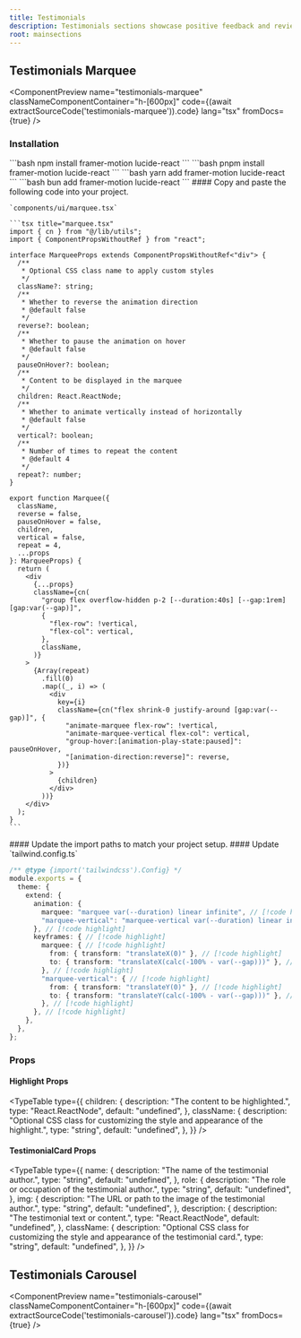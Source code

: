 ```yaml
---
title: Testimonials
description: Testimonials sections showcase positive feedback and reviews from customers or users. They help build trust and credibility for your product or service, encouraging potential customers to make a purchase or take action.
root: mainsections
---
```



## Testimonials Marquee

<ComponentPreview
  name="testimonials-marquee"
  classNameComponentContainer="h-[600px]"
  code={(await extractSourceCode('testimonials-marquee')).code}
  lang="tsx"
  fromDocs={true}
/>

### Installation

<Steps>
  <Step>
    <Tabs items={["npm", "pnpm", "yarn", "bun"]}>
      <Tab>
        ```bash
        npm install framer-motion lucide-react
        ```
      </Tab>
      <Tab>
      ```bash 
      pnpm install framer-motion lucide-react
      ```
      </Tab>
      <Tab>
      ```bash 
      yarn add framer-motion lucide-react
      ```
      </Tab>
      <Tab>
      ```bash 
      bun add framer-motion lucide-react
      ```
      </Tab>
    </Tabs>
  </Step>

  <Step>
    #### Copy and paste the following code into your project.

    `components/ui/marquee.tsx`

    ```tsx title="marquee.tsx"
    import { cn } from "@/lib/utils";
    import { ComponentPropsWithoutRef } from "react";

    interface MarqueeProps extends ComponentPropsWithoutRef<"div"> {
      /**
       * Optional CSS class name to apply custom styles
       */
      className?: string;
      /**
       * Whether to reverse the animation direction
       * @default false
       */
      reverse?: boolean;
      /**
       * Whether to pause the animation on hover
       * @default false
       */
      pauseOnHover?: boolean;
      /**
       * Content to be displayed in the marquee
       */
      children: React.ReactNode;
      /**
       * Whether to animate vertically instead of horizontally
       * @default false
       */
      vertical?: boolean;
      /**
       * Number of times to repeat the content
       * @default 4
       */
      repeat?: number;
    }

    export function Marquee({
      className,
      reverse = false,
      pauseOnHover = false,
      children,
      vertical = false,
      repeat = 4,
      ...props
    }: MarqueeProps) {
      return (
        <div
          {...props}
          className={cn(
            "group flex overflow-hidden p-2 [--duration:40s] [--gap:1rem] [gap:var(--gap)]",
            {
              "flex-row": !vertical,
              "flex-col": vertical,
            },
            className,
          )}
        >
          {Array(repeat)
            .fill(0)
            .map((_, i) => (
              <div
                key={i}
                className={cn("flex shrink-0 justify-around [gap:var(--gap)]", {
                  "animate-marquee flex-row": !vertical,
                  "animate-marquee-vertical flex-col": vertical,
                  "group-hover:[animation-play-state:paused]": pauseOnHover,
                  "[animation-direction:reverse]": reverse,
                })}
              >
                {children}
              </div>
            ))}
        </div>
      );
    }
    ```
  </Step>

  <Step>
  #### Update the import paths to match your project setup.
  </Step>

  <Step>
  #### Update `tailwind.config.ts`

  ```ts
  /** @type {import('tailwindcss').Config} */
  module.exports = {
    theme: {
      extend: {
        animation: {
          marquee: "marquee var(--duration) linear infinite", // [!code highlight]
          "marquee-vertical": "marquee-vertical var(--duration) linear infinite", // [!code highlight]
        }, // [!code highlight]
        keyframes: { // [!code highlight]
          marquee: { // [!code highlight]
            from: { transform: "translateX(0)" }, // [!code highlight]
            to: { transform: "translateX(calc(-100% - var(--gap)))" }, // [!code highlight]
          }, // [!code highlight]
          "marquee-vertical": { // [!code highlight]
            from: { transform: "translateY(0)" }, // [!code highlight]
            to: { transform: "translateY(calc(-100% - var(--gap)))" }, // [!code highlight]
          }, // [!code highlight]
        }, // [!code highlight]
      },
    },
  };
  ```
  </Step>
</Steps>

### Props

#### Highlight Props

<TypeTable
  type={{
    children: {
      description: "The content to be highlighted.",
      type: "React.ReactNode",
      default: "undefined",
    },
    className: {
      description: "Optional CSS class for customizing the style and appearance of the highlight.",
      type: "string",
      default: "undefined",
    },
  }}
/>

#### TestimonialCard Props

<TypeTable
  type={{
    name: {
      description: "The name of the testimonial author.",
      type: "string",
      default: "undefined",
    },
    role: {
      description: "The role or occupation of the testimonial author.",
      type: "string",
      default: "undefined",
    },
    img: {
      description: "The URL or path to the image of the testimonial author.",
      type: "string",
      default: "undefined",
    },
    description: {
      description: "The testimonial text or content.",
      type: "React.ReactNode",
      default: "undefined",
    },
    className: {
      description: "Optional CSS class for customizing the style and appearance of the testimonial card.",
      type: "string",
      default: "undefined",
    },
  }}
/>


## Testimonials Carousel

<ComponentPreview
  name="testimonials-carousel"
  classNameComponentContainer="h-[600px]"
  code={(await extractSourceCode('testimonials-carousel')).code}
  lang="tsx"
  fromDocs={true}
/>